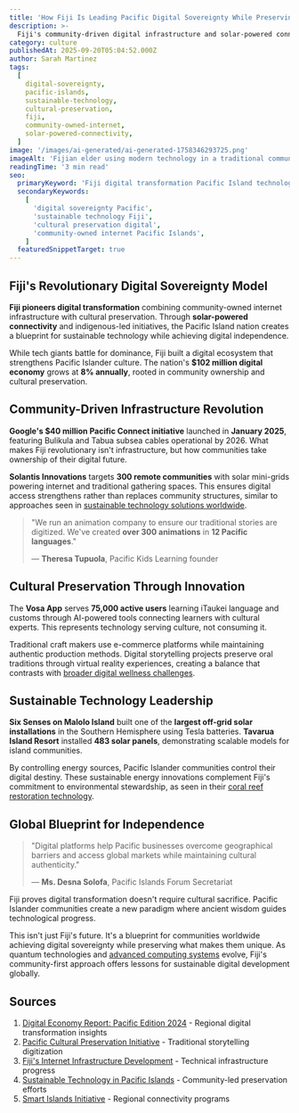 ```yaml
---
title: 'How Fiji Is Leading Pacific Digital Sovereignty While Preserving Ancient Culture'
description: >-
  Fiji's community-driven digital infrastructure and solar-powered connectivity preserves traditional Pacific Islander culture while pioneering sustainable technology solutions for island communities worldwide.
category: culture
publishedAt: 2025-09-20T05:04:52.000Z
author: Sarah Martinez
tags:
  [
    digital-sovereignty,
    pacific-islands,
    sustainable-technology,
    cultural-preservation,
    fiji,
    community-owned-internet,
    solar-powered-connectivity,
  ]
image: '/images/ai-generated/ai-generated-1758346293725.png'
imageAlt: 'Fijian elder using modern technology in a traditional community setting with solar panels and digital infrastructure, showcasing Pacific Islands digital sovereignty while preserving ancient culture through community-owned sustainable technology'
readingTime: '3 min read'
seo:
  primaryKeyword: 'Fiji digital transformation Pacific Island technology'
  secondaryKeywords:
    [
      'digital sovereignty Pacific',
      'sustainable technology Fiji',
      'cultural preservation digital',
      'community-owned internet Pacific Islands',
    ]
  featuredSnippetTarget: true
---
```


## Fiji's Revolutionary Digital Sovereignty Model

**Fiji pioneers digital transformation** combining community-owned internet infrastructure with cultural preservation. Through **solar-powered connectivity** and indigenous-led initiatives, the Pacific Island nation creates a blueprint for sustainable technology while achieving digital independence.

While tech giants battle for dominance, Fiji built a digital ecosystem that strengthens Pacific Islander culture. The nation's **$102 million digital economy** grows at **8% annually**, rooted in community ownership and cultural preservation.

## Community-Driven Infrastructure Revolution

**Google's $40 million Pacific Connect initiative** launched in **January 2025**, featuring Bulikula and Tabua subsea cables operational by 2026. What makes Fiji revolutionary isn't infrastructure, but how communities take ownership of their digital future.

**Solantis Innovations** targets **300 remote communities** with solar mini-grids powering internet and traditional gathering spaces. This ensures digital access strengthens rather than replaces community structures, similar to approaches seen in [sustainable technology solutions worldwide](../technology/ai-solar-storm-prediction-nyuad-breakthrough-45-percent-accuracy).

> "We run an animation company to ensure our traditional stories are digitized. We've created **over 300 animations** in **12 Pacific languages**."
>
> — **Theresa Tupuola**, Pacific Kids Learning founder

## Cultural Preservation Through Innovation

The **Vosa App** serves **75,000 active users** learning iTaukei language and customs through AI-powered tools connecting learners with cultural experts. This represents technology serving culture, not consuming it.

Traditional craft makers use e-commerce platforms while maintaining authentic production methods. Digital storytelling projects preserve oral traditions through virtual reality experiences, creating a balance that contrasts with [broader digital wellness challenges](../culture/digital-wellness-revolution-healthy-tech-habits).

## Sustainable Technology Leadership

**Six Senses on Malolo Island** built one of the **largest off-grid solar installations** in the Southern Hemisphere using Tesla batteries. **Tavarua Island Resort** installed **483 solar panels**, demonstrating scalable models for island communities.

By controlling energy sources, Pacific Islander communities control their digital destiny. These sustainable energy innovations complement Fiji's commitment to environmental stewardship, as seen in their [coral reef restoration technology](../science/fiji-ancient-tabu-system-coral-reef-restoration-technology).

## Global Blueprint for Independence

> "Digital platforms help Pacific businesses overcome geographical barriers and access global markets while maintaining cultural authenticity."
>
> — **Ms. Desna Solofa**, Pacific Islands Forum Secretariat

Fiji proves digital transformation doesn't require cultural sacrifice. Pacific Islander communities create a new paradigm where ancient wisdom guides technological progress.

This isn't just Fiji's future. It's a blueprint for communities worldwide achieving digital sovereignty while preserving what makes them unique. As quantum technologies and [advanced computing systems](../technology/quantum-computing-2025-commercial-breakthrough) evolve, Fiji's community-first approach offers lessons for sustainable digital development globally.

## Sources

1. [Digital Economy Report: Pacific Edition 2024](https://www.eeas.europa.eu/delegations/fiji/digital-economy-report-pacific-edition-2024-launched-suva_en) - Regional digital transformation insights
2. [Pacific Cultural Preservation Initiative](https://www.fbcnews.com.fj/news/preserving-pacific-culture-through-digital-classrooms/) - Traditional storytelling digitization
3. [Fiji's Internet Infrastructure Development](https://blog.apnic.net/2025/06/18/fijis-strengthening-internet-infrastructure/) - Technical infrastructure progress
4. [Sustainable Technology in Pacific Islands](https://www.linkedin.com/pulse/use-technology-promote-cultural-preservation-revival-pacific-chetty) - Community-led preservation efforts
5. [Smart Islands Initiative](https://pacific.un.org/en/164892-smart-islands-initiative-affordable-accessible-digital-future-pacific-communities) - Regional connectivity programs

